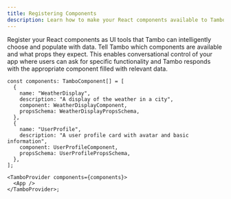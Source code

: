 ```yaml
---
title: Registering Components
description: Learn how to make your React components available to Tambo.
---
```


Register your React components as UI tools that Tambo can intelligently choose and populate with data. Tell Tambo which components are available and what props they expect. This enables conversational control of your app where users can ask for specific functionality and Tambo responds with the appropriate component filled with relevant data.

```tsx
const components: TamboComponent[] = [
  {
    name: "WeatherDisplay",
    description: "A display of the weather in a city",
    component: WeatherDisplayComponent,
    propsSchema: WeatherDisplayPropsSchema,
  },
  {
    name: "UserProfile",
    description: "A user profile card with avatar and basic information",
    component: UserProfileComponent,
    propsSchema: UserProfilePropsSchema,
  },
];

<TamboProvider components={components}>
  <App />
</TamboProvider>;
```
